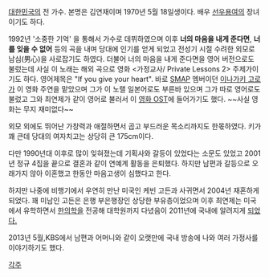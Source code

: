 [[대한민국]]의 전 가수. 본명은 김연재이며 1970년 5월 18일생이다. 배우 [[선우용여]]의 장녀이기도 하다.

1992년 '소중한 기억' 을 통해서 가수로 데뷔하였으며 이후 '''너의 마음을 내게 준다면''', '''너를 잊을 수 없어''' 등의 곡을 내며 당대에 인기를 얻게 되었고 전성기 시절 수려한 외모로 남심(男心)을 사로잡기도 하였다. 더불어 너의 마음을 내게 준다면을 영어 버전으로도 불렀는데 사실 이 노래는 해외 곡으로 영화 <가정교사/ Private Lessons 2> 주제가이기도 하다.  영어제목은 "If you give your heart". 바로 [[SMAP]] 멤버이던 [[이나가키 고로]]가 이 영화 주연을 맡았으며 그가 이 노랠 일본어로도 부른바 있으며 그가 따로 영어로도 불렀고 그와 최연제가 같이 영어로 불러서 이 [http://blog.naver.com/PostView.nhn?blogId=townsley&logNo=110165473793&beginTime=0&jumpingVid=&from=search&redirect=Log&widgetTypeCall=true 영화 OST]에 들어가기도 했다. ~~사실 영화는 무지 재미없다~~

외모 외에도 뛰어난 가창력과 애절하면서 곱고 부드러운 목소리까지도 한몫하였다. 키가 꽤 큰데 당대의 여자치고는 상당히 큰 175cm이다. 

다만 1990년대 이후로 많이 잊혀졌는데 기획사와 갈등이 있었다는 소문도 있었고 2001년 정규 4집을 끝으로 결혼과 같이 연예계 활동을 은퇴했다. 하지만 남편과 갈등으로 오래가지 않아 이혼했고 한동안 마음고생이 심했다고 한다.

하지만 나중에 비행기에서 우연히 만난 미국인 케빈 고든과 사귀면서 2004년 재혼하게 되었다. 꽤 미남인 고든은 은행 부은행장인 상당한 부유층이었으며 이후 최연제는 미국에서 유학하면서 [[한의학]]을 전공해 대학원까지 다녔음이 2011년에 국내에 알려지게 [http://www.nccaom.co.kr/bbs/board.php?bo_table=B12&wr_id=62 되었다.]

2013년 5월,KBS에서 남편과 어머니와 같이 오랫만에 국내 방송에 나와 여러 가정사를 이야기하기도 했다.

[[각주]]
